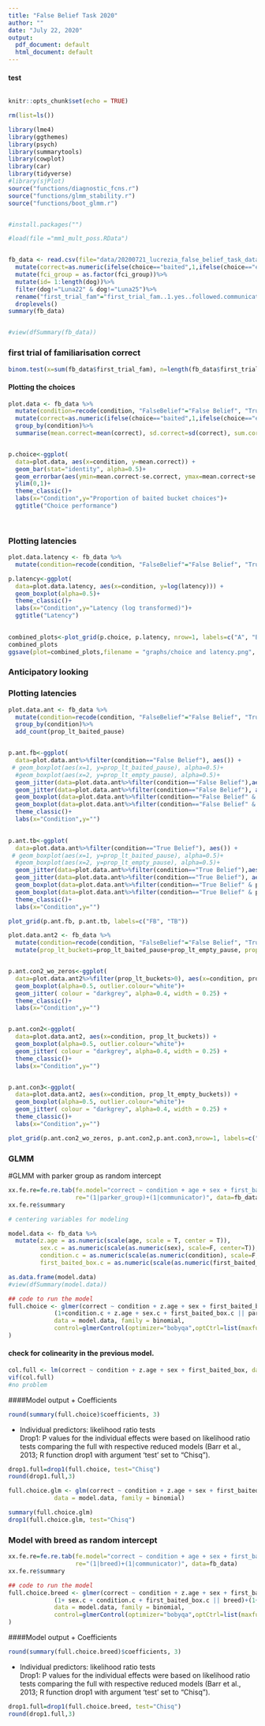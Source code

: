 ```yaml
---
title: "False Belief Task 2020"
author: ""
date: "July 22, 2020"
output:
  pdf_document: default
  html_document: default
---
```



#### test


```r
```




```r

knitr::opts_chunk$set(echo = TRUE)

rm(list=ls())

library(lme4)
library(ggthemes)
library(psych)
library(summarytools)
library(cowplot)
library(car)
library(tidyverse)
#library(sjPlot)
source("functions/diagnostic_fcns.r")
source("functions/glmm_stability.r")
source("functions/boot_glmm.r")


#install.packages("")

#load(file ="mm1_mult_poss.RData")



```

```r
fb_data <- read.csv(file="data/20200721_lucrezia_false_belief_task_data.csv")%>%
  mutate(correct=as.numeric(ifelse(choice=="baited",1,ifelse(choice=="empty",0,""))))%>%
  mutate(fci_group = as.factor(fci_group))%>%
  mutate(id= 1:length(dog))%>%
  filter(dog!="Luna22" & dog!="Luna25")%>%
  rename("first_trial_fam"="first_trial_fam..1.yes..followed.communicator.")%>%
  droplevels()
summary(fb_data)


#view(dfSummary(fb_data))

```

### first trial of familiarisation correct
```r
binom.test(x=sum(fb_data$first_trial_fam), n=length(fb_data$first_trial_fam), p=0.5, alternative="two.sided")
```



#### Plotting the choices

```r

plot.data <- fb_data %>%
  mutate(condition=recode(condition, "FalseBelief"="False Belief", "TrueBelief"="True Belief"))%>% #renaming of factor levels
  mutate(correct=as.numeric(ifelse(choice=="baited",1,ifelse(choice=="empty",0,""))))%>%
  group_by(condition)%>%
  summarise(mean.correct=mean(correct), sd.correct=sd(correct), sum.correct=sum(correct), median.correct=median(correct), n.correct=length(correct), se.correct=sd(correct)/sqrt(length(correct)))


p.choice<-ggplot(
  data=plot.data, aes(x=condition, y=mean.correct)) +
  geom_bar(stat="identity", alpha=0.5)+
  geom_errorbar(aes(ymin=mean.correct-se.correct, ymax=mean.correct+se.correct), width=.2) +
  ylim(0,1)+
  theme_classic()+
  labs(x="Condition",y="Proportion of baited bucket choices")+
  ggtitle("Choice performance")
  
 
```


### Plotting latencies
```r

plot.data.latency <- fb_data %>%
  mutate(condition=recode(condition, "FalseBelief"="False Belief", "TrueBelief"="True Belief"))#renaming of factor levels

p.latency<-ggplot(
  data=plot.data.latency, aes(x=condition, y=log(latency))) +
  geom_boxplot(alpha=0.5)+
  theme_classic()+
  labs(x="Condition",y="Latency (log transformed)")+
  ggtitle("Latency")
 
```

```r
combined_plots<-plot_grid(p.choice, p.latency, nrow=1, labels=c("A", "B"))
combined_plots
ggsave(plot=combined_plots,filename = "graphs/choice and latency.png", units = "cm", width = 8, height = 5, dpi= 600, scale = 1.7)
```

### Anticipatory looking

### Plotting latencies
```r

plot.data.ant <- fb_data %>%
  mutate(condition=recode(condition, "FalseBelief"="False Belief", "TrueBelief"="True Belief"))%>%#renaming of factor levels
  group_by(condition)%>%
  add_count(prop_lt_baited_pause)


p.ant.fb<-ggplot(
  data=plot.data.ant%>%filter(condition=="False Belief"), aes()) +
 # geom_boxplot(aes(x=1, y=prop_lt_baited_pause), alpha=0.5)+
  #geom_boxplot(aes(x=2, y=prop_lt_empty_pause), alpha=0.5)+
  geom_jitter(data=plot.data.ant%>%filter(condition=="False Belief"),aes(x="baited", y=prop_lt_baited_pause),  colour = "darkgrey", alpha=0.4, width = 0.25) +
  geom_jitter(data=plot.data.ant%>%filter(condition=="False Belief"), aes(x="empty", y=prop_lt_empty_pause),  colour = "darkgrey", alpha=0.4, width = 0.25) +
  geom_boxplot(data=plot.data.ant%>%filter(condition=="False Belief" & prop_lt_baited_pause>0), aes(x="baited", y=prop_lt_baited_pause), alpha=0.5)+
  geom_boxplot(data=plot.data.ant%>%filter(condition=="False Belief" & prop_lt_empty_pause>0), aes(x="empty", y=prop_lt_empty_pause), alpha=0.5)+
  theme_classic()+
  labs(x="Condition",y="")
 

p.ant.tb<-ggplot(
  data=plot.data.ant%>%filter(condition=="True Belief"), aes()) +
 # geom_boxplot(aes(x=1, y=prop_lt_baited_pause), alpha=0.5)+
  #geom_boxplot(aes(x=2, y=prop_lt_empty_pause), alpha=0.5)+
  geom_jitter(data=plot.data.ant%>%filter(condition=="True Belief"),aes(x="baited", y=prop_lt_baited_pause),  colour = "darkgrey", alpha=0.4, width = 0.25) +
  geom_jitter(data=plot.data.ant%>%filter(condition=="True Belief"), aes(x="empty", y=prop_lt_empty_pause),  colour = "darkgrey", alpha=0.4, width = 0.25) +
  geom_boxplot(data=plot.data.ant%>%filter(condition=="True Belief" & prop_lt_baited_pause>0), aes(x="baited", y=prop_lt_baited_pause), alpha=0.5)+
  geom_boxplot(data=plot.data.ant%>%filter(condition=="True Belief" & prop_lt_empty_pause>0), aes(x="empty", y=prop_lt_empty_pause), alpha=0.5)+
  theme_classic()+
  labs(x="Condition",y="")

plot_grid(p.ant.fb, p.ant.tb, labels=c("FB", "TB"))
```
```r


plot.data.ant2 <- fb_data %>%
  mutate(condition=recode(condition, "FalseBelief"="False Belief", "TrueBelief"="True Belief"))%>%#renaming of factor levels
  mutate(prop_lt_buckets=prop_lt_baited_pause+prop_lt_empty_pause, prop_lt_empty_buckets = prop_lt_empty_pause/(prop_lt_baited_pause+prop_lt_empty_pause)) 


p.ant.con2_wo_zeros<-ggplot(
  data=plot.data.ant2%>%filter(prop_lt_buckets>0), aes(x=condition, prop_lt_buckets)) +
  geom_boxplot(alpha=0.5, outlier.colour="white")+
  geom_jitter( colour = "darkgrey", alpha=0.4, width = 0.25) +
  theme_classic()+
  labs(x="Condition",y="")


p.ant.con2<-ggplot(
  data=plot.data.ant2, aes(x=condition, prop_lt_buckets)) +
  geom_boxplot(alpha=0.5, outlier.colour="white")+
  geom_jitter( colour = "darkgrey", alpha=0.4, width = 0.25) +
  theme_classic()+
  labs(x="Condition",y="")


p.ant.con3<-ggplot(
  data=plot.data.ant2, aes(x=condition, prop_lt_empty_buckets)) +
  geom_boxplot(alpha=0.5, outlier.colour="white")+
  geom_jitter( colour = "darkgrey", alpha=0.4, width = 0.25) +
  theme_classic()+
  labs(x="Condition",y="")

plot_grid(p.ant.con2_wo_zeros, p.ant.con2,p.ant.con3,nrow=1, labels=c("A", "B", "C"))
```


### GLMM


#GLMM with parker group as random intercept

```r
xx.fe.re=fe.re.tab(fe.model="correct ~ condition + age + sex + first_baited_box",
                   re="(1|parker_group)+(1|communicator)", data=fb_data)
xx.fe.re$summary
```



``` r

# centering variables for modeling

model.data <- fb_data %>% 
  mutate(z.age = as.numeric(scale(age, scale = T, center = T)),
         sex.c = as.numeric(scale(as.numeric(sex), scale=F, center=T)),
         condition.c = as.numeric(scale(as.numeric(condition), scale=F, center=T)),
         first_baited_box.c = as.numeric(scale(as.numeric(first_baited_box), scale=F, center=T)))

as.data.frame(model.data)
#view(dfSummary(model.data))
```

``` r

## code to run the model
full.choice <- glmer(correct ~ condition + z.age + sex + first_baited_box+
             (1+condition.c + z.age + sex.c + first_baited_box.c || parker_group) + (1+condition.c + z.age + sex.c + first_baited_box.c || communicator), 
             data = model.data, family = binomial, 
             control=glmerControl(optimizer="bobyqa",optCtrl=list(maxfun=2e5))
)
```


#### check for colinearity in the previous model.

```R

col.full <- lm(correct ~ condition + z.age + sex + first_baited_box, data = model.data)
vif(col.full)
#no problem
```


####Model output
  + Coefficients
```r
round(summary(full.choice)$coefficients, 3)
```
  + Individual predictors: likelihood ratio tests  
Drop1: P values for the individual effects were based on likelihood ratio tests comparing the full with respective reduced models (Barr et al., 2013; R function drop1 with argument 'test' set to "Chisq"). 

```r
drop1.full=drop1(full.choice, test="Chisq")
round(drop1.full,3)
```


```r
full.choice.glm <- glm(correct ~ condition + z.age + sex + first_baited_box, 
             data = model.data, family = binomial)

summary(full.choice.glm)
drop1(full.choice.glm, test="Chisq")
```



### Model with breed as random intercept


```r
xx.fe.re=fe.re.tab(fe.model="correct ~ condition + age + sex + first_baited_box",
                   re="(1|breed)+(1|communicator)", data=fb_data)
xx.fe.re$summary
```

``` r

## code to run the model
full.choice.breed <- glmer(correct ~ condition + z.age + sex + first_baited_box+
             (1+ sex.c + condition.c + first_baited_box.c || breed)+(1+ z.age+ sex.c + condition.c + first_baited_box.c || communicator), 
             data = model.data, family = binomial, 
             control=glmerControl(optimizer="bobyqa",optCtrl=list(maxfun=2e5))
)
```


####Model output
  + Coefficients
```r
round(summary(full.choice.breed)$coefficients, 3)
```
  + Individual predictors: likelihood ratio tests  
Drop1: P values for the individual effects were based on likelihood ratio tests comparing the full with respective reduced models (Barr et al., 2013; R function drop1 with argument 'test' set to "Chisq"). 

```r
drop1.full=drop1(full.choice.breed, test="Chisq")
round(drop1.full,3)
```







